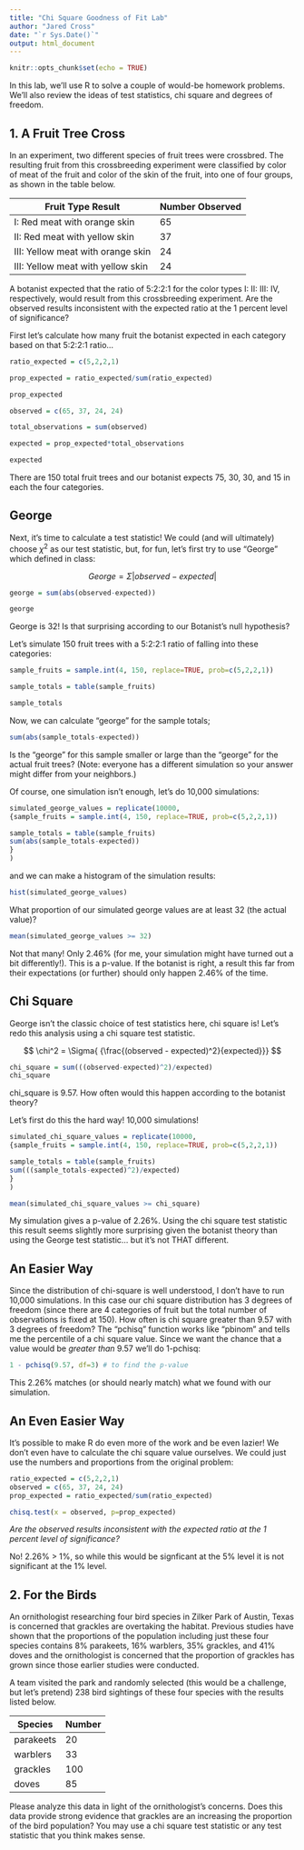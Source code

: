 ```yaml
---
title: "Chi Square Goodness of Fit Lab"
author: "Jared Cross"
date: "`r Sys.Date()`"
output: html_document
---
```


```r
knitr::opts_chunk$set(echo = TRUE)
```

In this lab, we'll use R to solve a couple of would-be homework problems.  We'll also review the ideas of test statistics, chi square and degrees of freedom.

## 1. A Fruit Tree Cross

In an experiment, two different species of fruit trees were crossbred. The resulting fruit from this crossbreeding experiment were classified by color of meat of the fruit and color of the skin of the fruit, into one of four groups, as shown in the table below.

|Fruit Type Result | Number Observed  |
|---|---|
|I: Red meat with orange skin |65|
|II: Red meat with yellow skin |37|
|III: Yellow meat with orange skin |24|
|III: Yellow meat with yellow skin |24|

A botanist expected that the ratio of 5:2:2:1 for the color types I: II: III: IV, respectively, would result from this crossbreeding experiment. Are the observed results inconsistent with the expected ratio at the 1 percent level of significance?

First let's calculate how many fruit the botanist expected in each category based on that 5:2:2:1 ratio...

```r
ratio_expected = c(5,2,2,1)

prop_expected = ratio_expected/sum(ratio_expected)

prop_expected

observed = c(65, 37, 24, 24)

total_observations = sum(observed)

expected = prop_expected*total_observations

expected
```
There are 150 total fruit trees and our botanist expects 75, 30, 30, and 15 in each the four categories.

## George

Next, it's time to calculate a test statistic!  We could (and will ultimately) choose $\chi^2$ as our test statistic, but, for fun, let's first try to use "George" which defined in class:

$$George = \Sigma |observed - expected|$$

```r
george = sum(abs(observed-expected))

george
```

George is 32!  Is that surprising according to our Botanist's null hypothesis?

Let's simulate 150 fruit trees with a 5:2:2:1 ratio of falling into these categories:


```r
sample_fruits = sample.int(4, 150, replace=TRUE, prob=c(5,2,2,1))

sample_totals = table(sample_fruits)

sample_totals
```

Now, we can calculate "george" for the sample totals;

```r
sum(abs(sample_totals-expected))
```

Is the "george" for this sample smaller or large than the "george" for the actual fruit trees?  (Note: everyone has a different simulation so your answer might differ from your neighbors.)

Of course, one simulation isn't enough, let's do 10,000 simulations:

```r
simulated_george_values = replicate(10000, 
{sample_fruits = sample.int(4, 150, replace=TRUE, prob=c(5,2,2,1))

sample_totals = table(sample_fruits)
sum(abs(sample_totals-expected))
}
)

```

and we can make a histogram of the simulation results:

```r
hist(simulated_george_values)
```

What proportion of our simulated george values are at least 32 (the actual value)?

```r
mean(simulated_george_values >= 32)
```
Not that many!  Only 2.46% (for me, your simulation might have turned out a bit differently!).  This is a p-value.  If the botanist is right, a result this far from their expectations (or further) should only happen 2.46% of the time.

## Chi Square

George isn't the classic choice of test statistics here, chi square is!  Let's redo this analysis using a chi square test statistic.

$$ \chi^2 = \Sigma{ {\frac{(observed - expected)^2}{expected}}} $$

```r
chi_square = sum(((observed-expected)^2)/expected)
chi_square
```

chi_square is 9.57.  How often would this happen according to the botanist theory?

Let's first do this the hard way!  10,000 simulations!

```r
simulated_chi_square_values = replicate(10000, 
{sample_fruits = sample.int(4, 150, replace=TRUE, prob=c(5,2,2,1))

sample_totals = table(sample_fruits)
sum(((sample_totals-expected)^2)/expected)
}
)

mean(simulated_chi_square_values >= chi_square)
```
My simulation gives a p-value of 2.26%. Using the chi square test statistic this result seems slightly more surprising given the botanist theory than using the George test statistic... but it's not THAT different.  

## An Easier Way

Since the distribution of chi-square is well understood, I don't have to run 10,000 simulations.  In this case our chi square distribution has 3 degrees of freedom (since there are 4 categories of fruit but the total number of observations is fixed at 150).  How often is chi square greater than 9.57 with 3 degrees of freedom? The "pchisq" function works like "pbinom" and tells me the percentile of a chi square value.  Since we want the chance that a value would be *greater than* 9.57 we'll do 1-pchisq:

```r
1 - pchisq(9.57, df=3) # to find the p-value
```

This 2.26% matches (or should nearly match) what we found with our simulation.

## An Even Easier Way

It's possible to make R do even more of the work and be even lazier!  We don't even have to calculate the chi square value ourselves.  We could just use the numbers and proportions from the original problem:

```r
ratio_expected = c(5,2,2,1)
observed = c(65, 37, 24, 24)
prop_expected = ratio_expected/sum(ratio_expected)

chisq.test(x = observed, p=prop_expected)
```

*Are the observed results inconsistent with the expected ratio at the 1 percent level of significance?*

No!  2.26% > 1%, so while this would be signficant at the 5% level it is not significant at the 1% level.

## 2. For the Birds

An ornithologist researching four bird species in Zilker Park of Austin, Texas is concerned that grackles are overtaking the habitat. Previous studies have shown that the proportions of the population including just these four species contains 8% parakeets, 16% warblers, 35% grackles, and 41% doves and the ornithologist is concerned that the proportion of grackles has grown since those earlier studies were conducted.

A team visited the park and randomly selected (this would be a challenge, but let’s pretend) 238 bird sightings of these four species with the results listed below.

|Species|Number|
|---|---|
|parakeets|20|
|warblers|33|
|grackles|100|
|doves|85|

Please analyze this data in light of the ornithologist's concerns.  Does this data provide strong evidence that grackles are an increasing the proportion of the bird population?  You may use a chi square test statistic or any test statistic that you think makes sense.